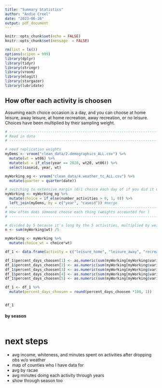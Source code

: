 ```yaml
---
title: "Summary Statistics"
author: "Andie Creel"
date: "2023-06-26"
output: pdf_document
---
```


```r
knitr::opts_chunk$set(echo = FALSE)
knitr::opts_chunk$set(message  = FALSE)

rm(list = ls())
options(scipen = 999)
library(dplyr)
library(tidyr)
library(stringr)
library(vroom)
library(mlogit)
library(stargazer)
library(lubridate)
```

## How ofter each activity is choosen

Assuming each choice occasion is a day, and you can choose at home leisure, away leisure, at home recreation, away recreation, or no leisure. Choices have been multiplied by their sampling weight.

```r
# -----------------------------------------------------------------------------
# Read in data 
# -----------------------------------------------------------------------------

# need replication weights 
myDems <- vroom("clean_data/2.demographics_ALL.csv") %>%
  mutate(wt = wt06) %>%
  mutate(wt = if_else(year == 2020, wt20, wt06)) %>%
  select(caseid, year, wt)

myWorking_og <- vroom("clean_data/4.weather_tc_ALL.csv") %>%
  mutate(quarter = quarter(date)) 

# switching to extensive margin (0/1 choice each day of if you did it or not)
myWorking <- myWorking_og %>%
  mutate(choice = if_else(number_activities > 0, 1, 0)) %>%
  left_join(myDems, by = c("year", "caseid")) #merge
# -----------------------------------------------------------------------------
# How often does someone choose each thing (weights accounted for )
# -----------------------------------------------------------------------------

# divided by 5 because it's long by the 5 activities, multiplied by weight 
n <- sum(myWorking$wt) /5

myWorking <- myWorking %>%
  mutate(choice_wt = choice*wt)

df_1 <- data.frame(activity = c("leisure_home", "leisure_away", "recreation_away", "recreation_home", "no_leisure"), percent_days_choosen = NA)

df_1$percent_days_choosen[1] <- as.numeric(sum(myWorking[myWorking$variable == "leisure_home",]$choice_wt)/n)
df_1$percent_days_choosen[2] <- as.numeric(sum(myWorking[myWorking$variable == "leisure_away",]$choice_wt)/n)
df_1$percent_days_choosen[3] <- as.numeric(sum(myWorking[myWorking$variable == "rec_home",]$choice_wt)/n)
df_1$percent_days_choosen[4] <- as.numeric(sum(myWorking[myWorking$variable == "rec_away",]$choice_wt)/n)
df_1$percent_days_choosen[5] <- as.numeric(sum(myWorking[myWorking$variable == "no_leisure",]$choice_wt)/n)

df_1 <- df_1 %>% 
  mutate(percent_days_choosen = round(percent_days_choosen *100, 1))
  

df_1


```

#### by season

```r

```

# next steps 

- avg income, whiteness, and minutes spent on activities after dropping obs w/o weather 
- map of counties who I have data for 
- avg by racae 
- avg minutes doing each activity through years 
- show through season too 




